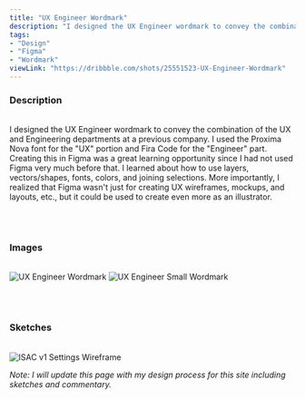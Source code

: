 ```yaml
---
title: "UX Engineer Wordmark"
description: "I designed the UX Engineer wordmark to convey the combination of the UX and Engineering departments at a previous company."
tags:
- "Design"
- "Figma"
- "Wordmark"
viewLink: "https://dribbble.com/shots/25551523-UX-Engineer-Wordmark"
---
```



### Description
<br />
I designed the UX Engineer wordmark to convey the combination of the UX and Engineering departments at a previous company. 
I used the Proxima Nova font for the "UX" portion and Fira Code for the "Engineer" part.
Creating this in Figma was a great learning opportunity since I had not used Figma very much before that. I learned about
how to use layers, vectors/shapes, fonts, colors, and joining selections. More importantly, I realized that Figma wasn't just 
for creating UX wireframes, mockups, and layouts, etc., but it could be used to create even more as an illustrator.

<br /><br />

### Images
<br />

<Image src="/images/UXE_Wordmark_v1b.png" alt="UX Engineer Wordmark" height={150} width={800}/>
<Image src="/images/UXE_Small_Wordmark_v1b.png" alt="UX Engineer Small Wordmark" height={154} width={400}/>

<br /><br />

### Sketches
<br />

<Image src="/images/UXE_Wordmark_sketch.jpg" alt="ISAC v1 Settings Wireframe" height={400} width={400}/>

*Note: I will update this page with my design process for this site including sketches and commentary.*